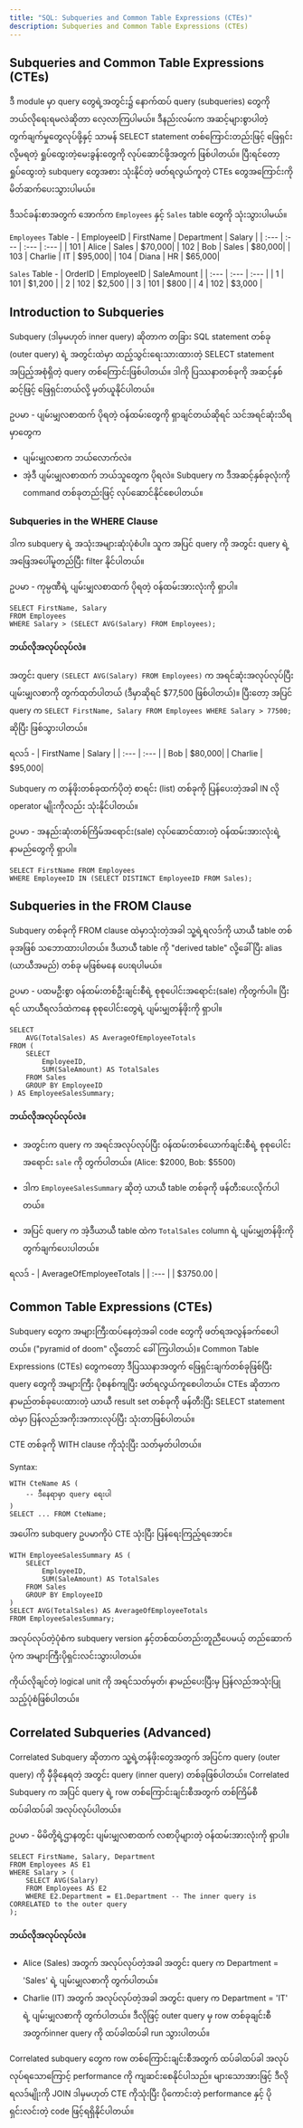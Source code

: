 ```yaml
---
title: "SQL: Subqueries and Common Table Expressions (CTEs)"
description: Subqueries and Common Table Expressions (CTEs)
---
```


## Subqueries and Common Table Expressions (CTEs) 

ဒီ module မှာ query တွေရဲ့အတွင်း၌ နောက်ထပ် query (subqueries) တွေကို ဘယ်လိုရေးရမလဲဆိုတာ လေ့လာကြပါမယ်။
ဒီနည်းလမ်းက အဆင့်များစွာပါတဲ့ တွက်ချက်မှုတွေလုပ်ဖို့နှင့် သာမန် SELECT statement တစ်ကြောင်းတည်းဖြင့် ဖြေရှင်းလို့မရတဲ့ ရှုပ်ထွေးတဲ့မေးခွန်းတွေကို လုပ်ဆောင်ဖို့အတွက် ဖြစ်ပါတယ်။ 
ပြီးရင်တော့ ရှုပ်ထွေးတဲ့ subquery တွေအစား သုံးနိုင်တဲ့ ဖတ်ရလွယ်ကူတဲ့ CTEs တွေအကြောင်းကို မိတ်ဆက်ပေးသွားပါမယ်။

ဒီသင်ခန်းစာအတွက် အောက်က `Employees` နှင့် `Sales` table တွေကို သုံးသွားပါမယ်။


`Employees` Table - 
| EmployeeID | FirstName | Department | Salary |
| :--- | :--- | :--- | :--- |
| 101 | Alice | Sales | $70,000|
| 102 | Bob | Sales | $80,000|
| 103 | Charlie | IT | $95,000|
| 104 | Diana | HR | $65,000|

`Sales` Table -
| OrderID | EmployeeID | SaleAmount |
| :--- | :--- | :--- |
| 1 | 101 | $1,200 |
| 2 | 102 | $2,500 |
| 3 | 101 | $800 |
| 4 | 102 | $3,000 | 

## Introduction to Subqueries
Subquery (ဒါမှမဟုတ် inner query) ဆိုတာက တခြား SQL statement တစ်ခု (outer query) ရဲ့ အတွင်းထဲမှာ ထည့်သွင်းရေးသားထားတဲ့ 
SELECT statement အပြည့်အစုံရှိတဲ့ query တစ်ကြောင်းဖြစ်ပါတယ်။
ဒါကို ပြဿနာတစ်ခုကို အဆင့်နှစ်ဆင့်ဖြင့် ဖြေရှင်းတယ်လို့ မှတ်ယူနိုင်ပါတယ်။ 

ဥပမာ - ပျမ်းမျှလစာထက် ပိုရတဲ့ ဝန်ထမ်းတွေကို ရှာချင်တယ်ဆိုရင် သင်အရင်ဆုံးသိရမှာတွေက 

- ပျမ်းမျှလစာက ဘယ်လောက်လဲ။
- အဲ့ဒီ ပျမ်းမျှလစာထက် ဘယ်သူတွေက ပိုရလဲ။
Subquery က ဒီအဆင့်နှစ်ခုလုံးကို command တစ်ခုတည်းဖြင့် လုပ်ဆောင်နိုင်စေပါတယ်။


### Subqueries in the WHERE Clause
ဒါက subquery ရဲ့ အသုံးအများဆုံးပုံစံပါ။ သူက အပြင် query ကို အတွင်း query ရဲ့အဖြေအပေါ်မူတည်ပြီး filter နိုင်ပါတယ်။

ဥပမာ - ကုမ္ပဏီရဲ့ ပျမ်းမျှလစာထက် ပိုရတဲ့ ဝန်ထမ်းအားလုံးကို ရှာပါ။

```
SELECT FirstName, Salary
FROM Employees
WHERE Salary > (SELECT AVG(Salary) FROM Employees);
```

#### ဘယ်လိုအလုပ်လုပ်လဲ။ 

အတွင်း query `(SELECT AVG(Salary) FROM Employees)` က အရင်ဆုံးအလုပ်လုပ်ပြီး ပျမ်းမျှလစာကို တွက်ထုတ်ပါတယ် (ဒီမှာဆိုရင် $77,500 ဖြစ်ပါတယ်)။
ပြီးတော့ အပြင် query က `SELECT FirstName, Salary FROM Employees WHERE Salary > 77500;` ဆိုပြီး ဖြစ်သွားပါတယ်။

ရလဒ် - 
| FirstName | Salary |
| :--- | :--- |
| Bob | $80,000|
| Charlie | $95,000|

Subquery က တန်ဖိုးတစ်ခုထက်ပိုတဲ့ စာရင်း (list) တစ်ခုကို ပြန်ပေးတဲ့အခါ IN လို operator မျိုးကိုလည်း သုံးနိုင်ပါတယ်။

ဥပမာ - အနည်းဆုံးတစ်ကြိမ်အရောင်း(sale) လုပ်ဆောင်ထားတဲ့ ဝန်ထမ်းအားလုံးရဲ့ နာမည်တွေကို ရှာပါ။
```
SELECT FirstName FROM Employees
WHERE EmployeeID IN (SELECT DISTINCT EmployeeID FROM Sales);
```

## Subqueries in the FROM Clause
Subquery တစ်ခုကို FROM clause ထဲမှာသုံးတဲ့အခါ သူ့ရဲ့ရလဒ်ကို ယာယီ table တစ်ခုအဖြစ် သဘောထားပါတယ်။ 
ဒီယာယီ table ကို "derived table" လို့ခေါ်ပြီး alias (ယာယီအမည်) တစ်ခု မဖြစ်မနေ ပေးရပါမယ်။

ဥပမာ - ပထမဦးစွာ ဝန်ထမ်းတစ်ဦးချင်းစီရဲ့ စုစုပေါင်းအရောင်း(sale) ကိုတွက်ပါ။ ပြီးရင် ယာယီရလဒ်ထဲကနေ စုစုပေါင်းတွေရဲ့ ပျမ်းမျှတန်ဖိုးကို ရှာပါ။

```
SELECT
    AVG(TotalSales) AS AverageOfEmployeeTotals
FROM (
    SELECT
        EmployeeID,
        SUM(SaleAmount) AS TotalSales
    FROM Sales
    GROUP BY EmployeeID
) AS EmployeeSalesSummary;
```

#### ဘယ်လိုအလုပ်လုပ်လဲ။

- အတွင်းက query က အရင်အလုပ်လုပ်ပြီး ဝန်ထမ်းတစ်ယောက်ချင်းစီရဲ့ စုစုပေါင်းအရောင်း `sale` ကို တွက်ပါတယ်။ (Alice: $2000, Bob: $5500)

- ဒါက `EmployeeSalesSummary` ဆိုတဲ့ ယာယီ table တစ်ခုကို ဖန်တီးပေးလိုက်ပါတယ်။

- အပြင် query က အဲ့ဒီယာယီ table ထဲက `TotalSales` column ရဲ့ ပျမ်းမျှတန်ဖိုးကို တွက်ချက်ပေးပါတယ်။

ရလဒ် -
| AverageOfEmployeeTotals |
| :--- |
| $3750.00 |

## Common Table Expressions (CTEs)
Subquery တွေက အများကြီးထပ်နေတဲ့အခါ code တွေကို ဖတ်ရအလွန်ခက်စေပါတယ်။ ("pyramid of doom" လို့တောင် ခေါ်ကြပါတယ်)။ 
Common Table Expressions (CTEs) တွေကတော့ ဒီပြဿနာအတွက် ဖြေရှင်းချက်တစ်ခုဖြစ်ပြီး query တွေကို အများကြီး ပိုစနစ်ကျပြီး ဖတ်ရလွယ်ကူစေပါတယ်။
CTEs ဆိုတာက နာမည်တစ်ခုပေးထားတဲ့ ယာယီ result set တစ်ခုက်ို ဖန်တီးပြီး SELECT statement ထဲမှာ ပြန်လည်အကိုးအကားလုပ်ပြီး သုံးတာဖြစ်ပါတယ်။ 

CTE တစ်ခုကို WITH clause ကိုသုံးပြီး သတ်မှတ်ပါတယ်။

Syntax:
```
WITH CteName AS (
    -- ဒီနေရာမှာ query ရေးပါ
)
SELECT ... FROM CteName;
```
အပေါ်က subquery ဥပမာကိုပဲ CTE သုံးပြီး ပြန်ရေးကြည့်ရအောင်။

```
WITH EmployeeSalesSummary AS (
    SELECT
        EmployeeID,
        SUM(SaleAmount) AS TotalSales
    FROM Sales
    GROUP BY EmployeeID
)
SELECT AVG(TotalSales) AS AverageOfEmployeeTotals
FROM EmployeeSalesSummary;
```
အလုပ်လုပ်တဲ့ပုံစံက subquery version နှင့်တစ်ထပ်တည်းတူညီပေမယ့် တည်ဆောက်ပုံက အများကြီးပိုရှင်းလင်းသွားပါတယ်။ 

ကိုယ်လိုချင်တဲ့ logical unit ကို အရင်သတ်မှတ်၊ နာမည်ပေးပြီးမှ ပြန်လည်အသုံးပြုသည့်ပုံစံဖြစ်ပါတယ်။


## Correlated Subqueries (Advanced)
Correlated Subquery ဆိုတာက သူ့ရဲ့တန်ဖိုးတွေအတွက် အပြင်က query (outer query) ကို မှီခိုနေရတဲ့ အတွင်း query (inner query) တစ်ခုဖြစ်ပါတယ်။ 
Correlated Subquery က အပြင် query ရဲ့ row တစ်ကြောင်းချင်းစီအတွက် တစ်ကြိမ်စီ ထပ်ခါထပ်ခါ အလုပ်လုပ်ပါတယ်။

ဥပမာ - မိမိတို့ရဲ့ဌာနတွင်း ပျမ်းမျှလစာထက် လစာပိုများတဲ့ ဝန်ထမ်းအားလုံးကို ရှာပါ။

```
SELECT FirstName, Salary, Department
FROM Employees AS E1
WHERE Salary > (
    SELECT AVG(Salary)
    FROM Employees AS E2
    WHERE E2.Department = E1.Department -- The inner query is CORRELATED to the outer query
);
```
#### ဘယ်လိုအလုပ်လုပ်လဲ။

- Alice (Sales) အတွက် အလုပ်လုပ်တဲ့အခါ အတွင်း query က Department = 'Sales' ရဲ့ ပျမ်းမျှလစာကို တွက်ပါတယ်။
- Charlie (IT) အတွက် အလုပ်လုပ်တဲ့အခါ အတွင်း query က Department = 'IT' ရဲ့ ပျမ်းမျှလစာကို တွက်ပါတယ်။
ဒီလိုဖြင့် outer query မှ row တစ်ခုချင်းစီအတွက်inner query ကို ထပ်ခါထပ်ခါ run သွားပါတယ်။
 
<Aside title="မှတ်ချက်">
Correlated subquery တွေက row တစ်ကြောင်းချင်းစီအတွက် ထပ်ခါထပ်ခါ အလုပ်လုပ်ရသောကြောင့် performance ကို ကျဆင်းစေနိုင်ပါသည်။
များသောအားဖြင့် ဒီလိုရလဒ်မျိုးကို JOIN ဒါမှမဟုတ် CTE ကိုသုံးပြီး ပိုကောင်းတဲ့ performance နှင့် ပိုရှင်းလင်းတဲ့ code ဖြင့်ရရှိနိုင်ပါတယ်။
</Aside>
